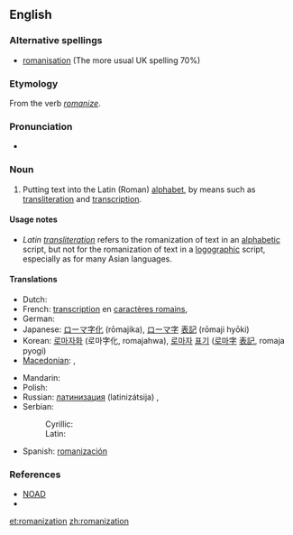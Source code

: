 {{wikipedia}}
==English==

===Alternative spellings===
* [[romanisation]] (The more usual UK spelling 70%)

===Etymology===
From the verb ''[[romanize]]''.

===Pronunciation===
* {{audio|en-us-Romanization.ogg|Audio (US)}}

===Noun===
{{en-noun}}

# Putting text into the Latin (Roman) [[alphabet]], by means such as [[transliteration]] and [[transcription]].

====Usage notes====
* ''Latin [[transliteration]]'' refers to the romanization of text in an [[alphabetic]] script, but not for the romanization of text in a [[logographic]] script, especially as for many Asian languages.

====Translations====
{{trans-top|Putting text into the Latin (Roman) alphabet}}
* Dutch: {{t+|nl|romanisatie|f}}
* French: [[transcription]] en [[caractère romain|caractères romains]],  {{t|fr|romanisation}}
* German: {{t|de|Romanisierung}}
* Japanese: [[ローマ字化]] (rōmajika), [[ローマ字]] [[表記]] (rōmaji hyōki)
* Korean: [[로마자화]] (로마字化, romajahwa), [[로마자]] [[표기]] ([[로마字]] [[表記]], romaja pyogi)
* [[Macedonian]]: {{t|mk|романизација|f|tr=romanizácija|sc=Cyrl|xs=Macedonian}},  {{t|mk|латинизација|f|tr=latinizácija|sc=Cyrl|xs=Macedonian}}
{{trans-mid}}
* Mandarin: {{t|zh|罗马化|tr=l&uacute;omǎhu&agrave;|sc=Hani}}
* Polish: {{t|pl|Latynizacja}}
* Russian: [[латинизация]] (latinizátsija) {{f}}, {{t|ru|романизация|f|tr=romaniz&aacute;cija|sc=Cyrl}}
* Serbian: 
*: Cyrillic: {{t|sr|Латинизациjа|f|sc=Cyrl}}
*: Latin: {{t|sr|Latinizacija|f}}
* Spanish: [[romanización]] {{f}}
{{trans-bottom}}

===References===
* [[NOAD]]
* {{R:Canadian Oxford 2004|romanize}}

[[et:romanization]]
[[zh:romanization]]